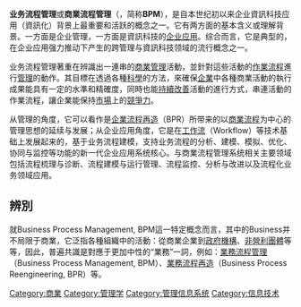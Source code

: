 {{Multiple issues|
{{unreferenced|time=2019-08-27T19:47:41+00:00}}
{{Expand language|1=en|time=2021-06-20T19:32:35+00:00}}
}}
{{NoteTA
|G1=IT
}}
{{Otheruses|BPM|other=同名或類似名的其它條目描述}}
{{商業}}
'''业务流程管理'''或'''商業流程管理'''（{{lang-en|Business Process Management}}，简称'''BPM'''），是自本世纪初以来企业資訊科技应用（資訊化）背景上最重要和活跃的概念之一。它有两方面的基本含义或理解背景。一方面是企业管理，一方面是資訊科技的[[企业应用|企业应用]]。综合而言，它是典型的，在企业应用强力推动下产生的跨管理与資訊科技领域的流行概念之一。

业务流程管理著重在辨識出一連串的[[商業管理|商業管理]]活動，並針對這些活動的[[作業流程|作業流程]]進行[[管理|管理]]的動作。其目標在透過各種[[科學|科學]]的方法，來確保[[企業|企業]]中各種商業活動的執行成果能具有一定的水準和精確度，同時也能[[持續改善|持續改善]]活動的進行方式，串連活動的作業流程，讓企業能保持[[市場|市場]]上的[[競爭力|競爭力]]。

从管理的角度，它可以看作是[[企業流程再造|企業流程再造]]（BPR）所带来的以[[商業流程|商業流程]]为中心的管理思想的延续与发展；从企业应用角度，它是在[[工作流|工作流]]（Workflow）等技术基础上发展起来的，基于业务流程建模，支持业务流程的分析、建模、模拟、优化、协同与监控等功能的新一代企业应用系统核心。与商業流程管理系统相关主要领域包括流程梳理与诊断、流程建模与运行管理、流程监控、分析与改进以及流程化业务领域应用。

== 辨別 ==
就Business Process Management, BPM這一特定概念而言，其中的Business并不局限于商業，它泛指各種組織中的活動：從商業企業到[[政府機構|政府機構]]、[[非營利團體|非營利團體]]等等，因此，普遍共識是對應于更加中性的“業務”一詞，例如：[[業務流程管理|業務流程管理]]（Business Process Management, BPM）、[[業務流程再造|業務流程再造]]（Business Process Reengineering, BPR）等。

{{Mgmt-stub}}
[[Category:商業|Category:商業]]
[[Category:管理学|Category:管理学]]
[[Category:管理信息系统|Category:管理信息系统]]
[[Category:信息技术|Category:信息技术]]